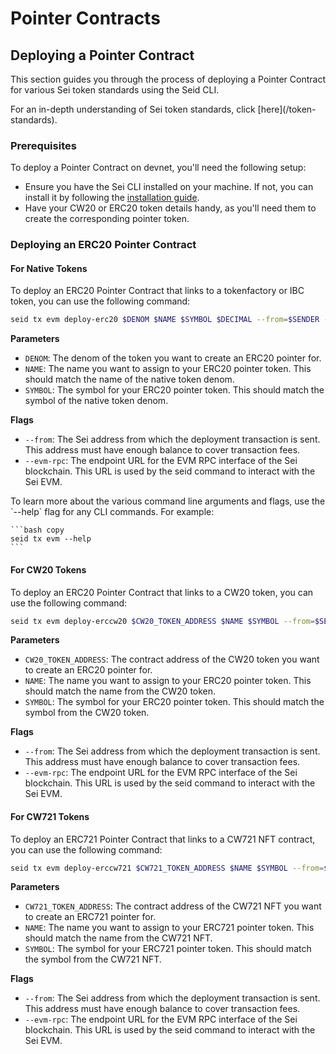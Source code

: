 
# Pointer Contracts

## Deploying a Pointer Contract

This section guides you through the process of deploying a Pointer Contract for various Sei token standards using the Seid CLI.

<Callout type="info">
  For an in-depth understanding of Sei token standards, click
  [here](/token-standards).
</Callout>

### Prerequisites

To deploy a Pointer Contract on devnet, you'll need the following setup:

- Ensure you have the Sei CLI installed on your machine. If not, you can install it by following the [installation guide](/quickstart/installing-seid.mdx).
- Have your CW20 or ERC20 token details handy, as you'll need them to create the corresponding pointer token.

### Deploying an ERC20 Pointer Contract

#### For Native Tokens

To deploy an ERC20 Pointer Contract that links to a tokenfactory or IBC token, you can use the following command:

```bash copy
seid tx evm deploy-erc20 $DENOM $NAME $SYMBOL $DECIMAL --from=$SENDER --evm-rpc=https://evm-rpc.arctic-1.seinetwork.io/
```

**Parameters**

- `DENOM`: The denom of the token you want to create an ERC20 pointer for.
- `NAME`: The name you want to assign to your ERC20 pointer token. This should match the name of the native token denom.
- `SYMBOL`: The symbol for your ERC20 pointer token. This should match the symbol of the native token denom.

**Flags**

- `--from`: The Sei address from which the deployment transaction is sent. This address must have enough balance to cover transaction fees.
- `--evm-rpc`: The endpoint URL for the EVM RPC interface of the Sei blockchain. This URL is used by the seid command to interact with the Sei EVM.

<Callout type="info">
  To learn more about the various command line arguments and flags, use the
  `--help` flag for any CLI commands. For example:

    ```bash copy
    seid tx evm --help
    ```

</Callout>

#### For CW20 Tokens

To deploy an ERC20 Pointer Contract that links to a CW20 token, you can use the following command:

```bash copy
seid tx evm deploy-erccw20 $CW20_TOKEN_ADDRESS $NAME $SYMBOL --from=$SENDER --evm-rpc=https://evm-rpc.arctic-1.seinetwork.io/
```

**Parameters**

- `CW20_TOKEN_ADDRESS`: The contract address of the CW20 token you want to create an ERC20 pointer for.
- `NAME`: The name you want to assign to your ERC20 pointer token. This should match the name from the CW20 token.
- `SYMBOL`: The symbol for your ERC20 pointer token. This should match the symbol from the CW20 token.

**Flags**

- `--from`: The Sei address from which the deployment transaction is sent. This address must have enough balance to cover transaction fees.
- `--evm-rpc`: The endpoint URL for the EVM RPC interface of the Sei blockchain. This URL is used by the seid command to interact with the Sei EVM.

#### For CW721 Tokens

To deploy an ERC721 Pointer Contract that links to a CW721 NFT contract, you can use the following command:

```bash copy
seid tx evm deploy-erccw721 $CW721_TOKEN_ADDRESS $NAME $SYMBOL --from=$SENDER --evm-rpc=https://evm-rpc.arctic-1.seinetwork.io/
```

**Parameters**

- `CW721_TOKEN_ADDRESS`: The contract address of the CW721 NFT you want to create an ERC721 pointer for.
- `NAME`: The name you want to assign to your ERC721 pointer token. This should match the name from the CW721 NFT.
- `SYMBOL`: The symbol for your ERC721 pointer token. This should match the symbol from the CW721 NFT.

**Flags**

- `--from`: The Sei address from which the deployment transaction is sent. This address must have enough balance to cover transaction fees.
- `--evm-rpc`: The endpoint URL for the EVM RPC interface of the Sei blockchain. This URL is used by the seid command to interact with the Sei EVM.
